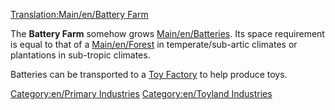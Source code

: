 [[Translation:Main/en/Battery Farm]]
{{en/Industries|image=BatteryFarm.png
|name=Battery Farm
|climates=[[Main/en/Climates#Toyland|Toyland]]
|accepts=Nothing
|produces=[[Main/en/Batteries]]
|notes=Not present in other [[Main/en/Climates]].
}}

The '''Battery Farm''' somehow grows [[Main/en/Batteries]]. Its space requirement is equal to that of a [[Main/en/Forest]] in temperate/sub-artic climates or plantations in sub-tropic climates.

Batteries can be transported to a [[Main/en/Toy Factory|Toy Factory]] to help produce toys.

{{en/Navbox Industries}}

[[Category:en/Primary Industries]]
[[Category:en/Toyland Industries]]